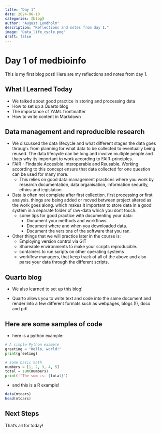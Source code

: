 ```yaml
---
title: "Day 1"
date: 2024-06-10
categories: [blog]
author: "August Lundholm"
description: "Reflections and notes from day 1."
image: "Data_life_cycle.png"
draft: false
---
```


# Day 1 of medbioinfo

This is my first blog post! Here are my reflections and notes from day 1.

## What I Learned Today
- We talked about good practice in storing and processing data
- How to set up a Quarto blog
- The importance of YAML frontmatter
- How to write content in Markdown

## Data management and reproducible research
- We discussed the data lifecycle and what different stages the data goes through. from planning for what data to be collected to eventually being reused. The data lifecycle can be long and involve multiple people and thats  why its important to work according to FAIR-principles.
- FAIR - Findable Accesible Interoperable and Reusable. Working according to this concept ensure that data collected for one question can be used for many more. 
    - This relies on good data management practices where you work by research documentation, data organisation, information security, ethics and legislation.
- Data is often not complete after first collection, first processing or first analysis. things are being added or moved between project altered as the work goes along. which makes it important to store data in a good system in a separate folder of raw-data which you dont touch. 
    - some tips for good practice with documenting your data: 
        - Document your methods and workflows.
        - Document where and when you downloaded data.
        - Document the versions of the software that you ran.

- Other things that we will practice later in the course is: 
    - Employing version control via GIT
    - Shareable environments to make your scripts reproducible.
    - containers to run scripts on other operating systems
    - workflow managers, that keep track of all of the above and also parse your data through the different scripts. 

## Quarto blog
- We also learned to set up this blog! 

- Quarto allows you to write text and code into the same document and render into a few different formats such as webpages, blogs (!), docx and pdf. 



## Here are some samples of code

- here is a python example:

```python
# A simple Python example
greeting = "Hello, world!"
print(greeting)

# Some basic math
numbers = [1, 2, 3, 4, 5]
total = sum(numbers)
print(f"The sum is: {total}")
```

- and this is a R example! 

```R
data(mtcars)
head(mtcars)
```
## Next Steps

That's all for today!

